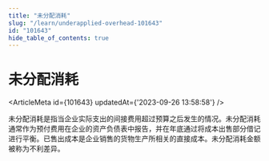 ```yaml
---
title: "未分配消耗"
slug: "/learn/underapplied-overhead-101643"
id: "101643"
hide_table_of_contents: true
---
```



# 未分配消耗

<ArticleMeta id={101643} updatedAt={'2023-09-26 13:58:58'} />
<div className='border-solid border-b border-t-0 my-4 border-[var(--ifm-color-gray-300)]' />

未分配消耗是指当企业实际支出的间接费用超过预算之后发生的情况。未分配消耗通常作为预付费用在企业的资产负债表中报告，并在年底通过将成本出售部分借记进行平衡。已售出成本是企业销售的货物生产所相关的直接成本。未分配消耗金额被称为不利差异。
